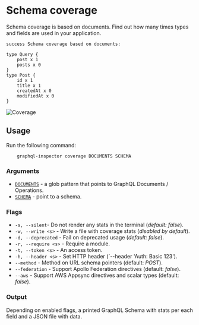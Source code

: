 # Schema coverage

Schema coverage is based on documents. Find out how many times types and fields are used in your application.

```
success Schema coverage based on documents:

type Query {
    post x 1
    posts x 0
}
type Post {
    id x 1
    title x 1
    createdAt x 0
    modifiedAt x 0
}
```
![Coverage](/assets/img/cli/coverage.jpg)

## Usage

Run the following command:

```
    graphql-inspector coverage DOCUMENTS SCHEMA
```

### Arguments

- [`DOCUMENTS`](../api/documents) - a glob pattern that points to GraphQL Documents / Operations.
- [`SCHEMA`](../api/schema) - point to a schema.

### Flags

- `-s, --silent`- Do not render any stats in the terminal (_default: false_).
- `-w, --write <s>` - Write a file with coverage stats (_disabled by default_).
- `-d, --deprecated` - Fail on deprecated usage (_default: false_).
- `-r, --require <s>` - Require a module.
- `-t, --token <s>` - An access token.
- `-h, --header <s>` - Set HTTP header (`--header 'Auth: Basic 123').
- `--method` - Method on URL schema pointers (default: _POST_).
- `--federation` - Support Apollo Federation directives (default: _false_).
- `--aws` - Support AWS Appsync directives and scalar types (default: _false_).

### Output

Depending on enabled flags, a printed GraphQL Schema with stats per each field and a JSON file with data.
